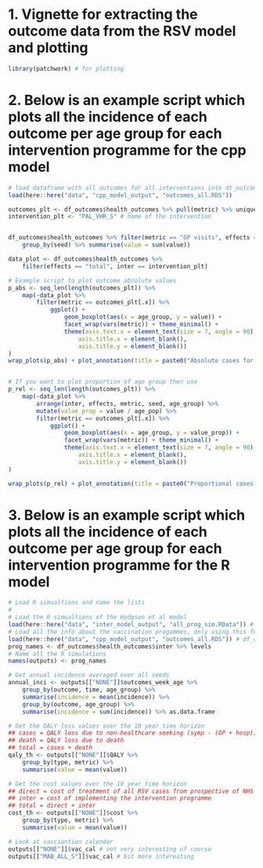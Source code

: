 # 1. Vignette for extracting the outcome data from the RSV model and plotting

```r

library(patchwork) # for plotting

```


# 2. Below is an example script which plots all the incidence of each outcome per age group for each intervention programme for the cpp model

```r

# load dataframe with all outcomes for all interventions into dt_outcomes
load(here::here("data", "cpp_model_output", "outcomes_all.RDS"))

outcomes_plt <- df_outcomes$health_outcomes %>% pull(metric) %>% unique %>% levels # df_outcomes loaded in previous block
intervention_plt <- "PAL_VHR_S" # name of the intervention


df_outcomes$health_outcomes %>% filter(metric == "GP visits", effects == "total", inter == "PAL_VHR_S") %>% 
    group_by(seed) %>% summarise(value = sum(value))

data_plot <- df_outcomes$health_outcomes %>%
    filter(effects == "total", inter == intervention_plt)

# Example script to plot outcome absolute values
p_abs <- seq_len(length(outcomes_plt)) %>%
    map(~data_plot %>%
        filter(metric == outcomes_plt[.x]) %>%
            ggplot() +
                geom_boxplot(aes(x = age_group, y = value)) +
                facet_wrap(vars(metric)) + theme_minimal() +
                theme(axis.text.x = element_text(size = 7, angle = 90),
                    axis.title.x = element_blank(),
                    axis.title.y = element_blank())
)
wrap_plots(p_abs) + plot_annotation(title = paste0("Absolute cases for intervention: ", intervention_plt))


# If you want to plot proportion of age group then use
p_rel <- seq_len(length(outcomes_plt)) %>%
    map(~data_plot %>%
        arrange(inter, effects, metric, seed, age_group) %>%
        mutate(value_prop = value / age_pop) %>%
        filter(metric == outcomes_plt[.x]) %>%
            ggplot() +
                geom_boxplot(aes(x = age_group, y = value_prop)) +
                facet_wrap(vars(metric)) + theme_minimal() +
                theme(axis.text.x = element_text(size = 7, angle = 90),
                    axis.title.x = element_blank(),
                    axis.title.y = element_blank())
)

wrap_plots(p_rel) + plot_annotation(title = paste0("Proportional cases for intervention: ", intervention_plt))

```


# 3. Below is an example script which plots all the incidence of each outcome per age group for each intervention programme for the R model

```r

# Load R simualtions and name the lists
#
# Load the R simualtions of the Hodgson et al model
load(here::here("data", "inter_model_output", "all_prog_sim.RData")) # outputs
# Load all the info about the vaccination progammes, only using this for the names of the programmes
load(here::here("data", "cpp_model_output", "outcomes_all.RDS")) # df_outcomes
prog_names <- df_outcomes$health_outcomes$inter %>% levels 
# Name all the R simulations
names(outputs) <- prog_names

# Get annual incidence averaged over all seeds
annual_inci <- outputs[["NONE"]]$outcomes_week_age %>%
    group_by(outcome, time, age_group) %>%
    summarise(incidence = mean(incidence)) %>%
    group_by(outcome, age_group) %>%
    summarise(incidence = sum(incidence)) %>% as.data.frame

# Get the QALY loss values over the 10 year time horizon
## cases = QALY loss due to non-healthcare seeking (symp - (GP + hosp)) cases and healthcare seeking cases (GP + hosp cases)
## death = QALY loss due to death
## total = cases + death
qaly_th <- outputs[["NONE"]]$QALY %>%
    group_by(type, metric) %>%
    summarise(value = mean(value)) 

# Get the cost values over the 10 year time horizon
## direct = cost of treatment of all RSV cases from prospective of NHS (GP, beddays etc)
## inter = cost of implementing the intervention programme
## total = direct + inter
cost_th <- outputs[["NONE"]]$cost %>%
    group_by(type, metric) %>%
    summarise(value = mean(value)) 

# Look at vacciantion calendar
outputs[["NONE"]]$vac_cal # not very interesting of course
outputs[["MAB_ALL_S"]]$vac_cal # bit more interesting

```
